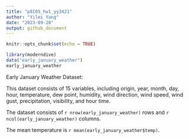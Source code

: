 ```yaml
---
title: "p8105_hw1_yy3421"
author: "Yilei Yang"
date: "2023-09-20"
output: github_document
---
```


```r
knitr::opts_chunk$set(echo = TRUE)
```

```r
library(moderndive)
data("early_january_weather")
early_january_weather
```

Early January Weather Dataset:

This dataset consists of 15 variables, including origin, year, month, day, hour, temperature, dew point, humidity, wind direction, wind speed, wind gust, precipitation, visibility, and hour time.

The dataset consists of `r nrow(early_january_weather)` rows and `r ncol(early_january_weather)` columns.

The mean temperature is `r mean(early_january_weather$temp)`.